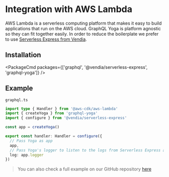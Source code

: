 
# Integration with AWS Lambda

AWS Lambda is a serverless computing platform that makes it easy to build applications that run on the AWS cloud. GraphQL Yoga is platform agnostic so they can fit together easily.
In order to reduce the boilerplate we prefer to use [Serverless Express from Vendia](https://github.com/vendia/serverless-express).

## Installation

<PackageCmd
  packages={['graphql', '@vendia/serverless-express', 'graphql-yoga']}
/>

## Example

`graphql.ts`

```ts
import type { Handler } from '@aws-cdk/aws-lambda'
import { createYoga } from 'graphql-yoga'
import { configure } from '@vendia/serverless-express'

const app = createYoga()

export const handler: Handler = configure({
  // Pass Yoga as app
  app,
  // Pass Yoga's logger to listen to the logs from Serverless Express as well
  log: app.logger
})
```

> You can also check a full example on our GitHub repository [here](https://github.com/dotansimha/graphql-yoga/tree/v3/examples/aws-lambda)
